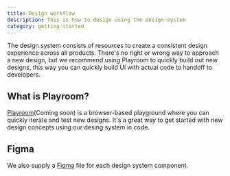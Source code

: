 ```yaml
---
title: Design workflow
description: This is how to design using the design system
category: getting-started
---
```


The design system consists of resources to create a consistent design experience across all products. There's no right or wrong way to approach a new design, but we recommend using Playroom to quickly build out new designs, this way you can quickly build UI with actual code to handoff to developers.

## What is Playroom?

[Playroom](https://design-system-starter.vercel.app)(Coming soon) is a browser-based playground where you can quickly iterate and test new designs. It's a great way to get started with new design concepts using our desing system in code.

## Figma

We also supply a [Figma](https://www.figma.com) file for each design system component.
